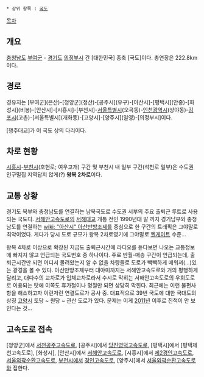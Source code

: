  * 상위 항목 : [[국도]]

[[목차]]
== 개요 ==
[[충청남도]] [[부여군]] - [[경기도]] [[의정부시]] 간 [대한민국] 종축 [국도]이다. 총연장은 222.8km이다. 

== 경로 ==
경유지는 [부여군](은산)-[청양군](정산)-[공주시](유구)-[아산시]-[평택시](안중)-[화성시](비봉)-[안산시]-[시흥시]-[부천시]-[[서울특별시]](오곡동)-[[인천광역시]](상야동)-[[김포시]](고촌)-[서울특별시](개화동)-[고양시]-[양주시](일영)-[의정부시]이다.

[행주대교]가 이 국도 상의 다리이다.
== 차로 현황 ==
[[시흥시]]-[[부천시]](호현로; 여우고개) 구간 및 부천시 내 일부 구간(석천로 일부)은 수도권 인구밀집 지역답지 않게(?) '''왕복 2차로'''이다.
== 교통 상황 ==
경기도 북부와 충청남도를 연결하는 남북국도로 수도권 서부의 주요 출퇴근 루트로 사용되는 국도다. [[서해안고속도로]]의 [[서해대교]] 개통 전인 1990년대 말 까지 경기남부와 충청남도를 연결하는 [[wiki: "아산시" 아산]]만방조제를 중심으로 한 구간의 트래픽은 그야말로 최악이었다. 게다가 당시 도로 규모가 왕복 2차로였기에 그야말로 [[헬게이트]] 수준...    

왕복 4차로 이상으로 확장된 지금도 출퇴근시간에 라디오를 듣다보면 나오는 교통정보에 빠지지 않고 언급되는 국도번호 중 하나이다. 주로 반월-매송 구간이 언급되는데, 출퇴근시간만 되면 어디서 몰려왔는지 알 수 없을 차량들로 도로가 빽빽하게 메워져(...)있는 광경을 볼 수 있다. 아산만방조제부터 대야미까지는 서해안고속도로와 거의 평행하게 달리고, 대다수의 교차로가 입체교차로라서 수시로 막히는 서해안고속도로의 우회도로로 이용되는 탓에 이쪽도 휴가철이나 명절만 되면 상당히 막힌다. 최근에는 이런 불편사항을 해소하고자 이런저런 연결도로가 공사 중. 대표적으로 39번 국도에 대한 국대도의 상징 [[고양시]] 토당 ~ 원당 ~ 관산 도로가 있다. 문제는 이게 [[2011년]] 이후로 진척이 안 보인다는 것... 

== 고속도로 접속 ==
[청양군]에서 [[서천공주고속도로]], [공주시]에서 [[당진영덕고속도로]], [평택시]에서 [평택제천고속도로],  [화성시], [안산시]에서 [[서해안고속도로]], [시흥시]에서 [[제2경인고속도로]], [[서울외곽순환고속도로]], [[부천시]]에서 [[경인고속도로]], [양주시]에서 [[서울외곽순환고속도로]]와 접한다.
